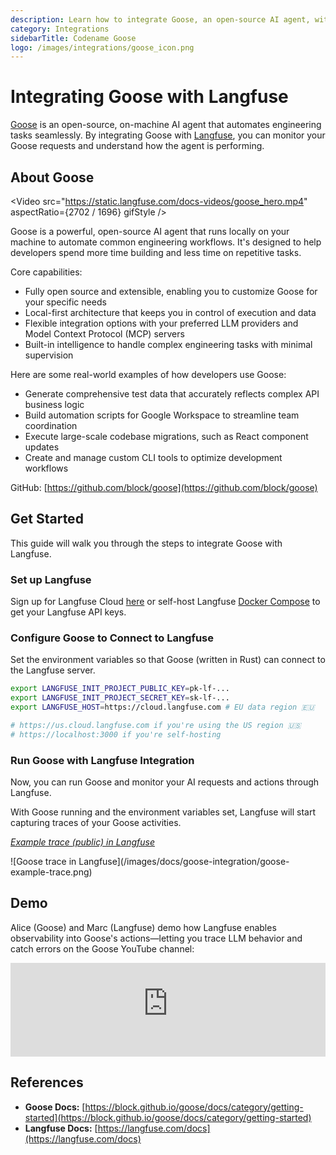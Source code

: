 ```yaml
---
description: Learn how to integrate Goose, an open-source AI agent, with Langfuse for enhanced monitoring and automation of engineering tasks.
category: Integrations
sidebarTitle: Codename Goose
logo: /images/integrations/goose_icon.png
---
```


# Integrating Goose with Langfuse

[Goose](https://github.com/block/goose) is an open-source, on-machine AI agent that automates engineering tasks seamlessly. By integrating Goose with [Langfuse](https://langfuse.com), you can monitor your Goose requests and understand how the agent is performing.

## About Goose

<Video
  src="https://static.langfuse.com/docs-videos/goose_hero.mp4"
  aspectRatio={2702 / 1696}
  gifStyle
/>

Goose is a powerful, open-source AI agent that runs locally on your machine to automate common engineering workflows. It's designed to help developers spend more time building and less time on repetitive tasks.

Core capabilities:

- Fully open source and extensible, enabling you to customize Goose for your specific needs
- Local-first architecture that keeps you in control of execution and data
- Flexible integration options with your preferred LLM providers and Model Context Protocol (MCP) servers
- Built-in intelligence to handle complex engineering tasks with minimal supervision

Here are some real-world examples of how developers use Goose:

- Generate comprehensive test data that accurately reflects complex API business logic
- Build automation scripts for Google Workspace to streamline team coordination
- Execute large-scale codebase migrations, such as React component updates
- Create and manage custom CLI tools to optimize development workflows

GitHub: [https://github.com/block/goose](https://github.com/block/goose)

## Get Started

This guide will walk you through the steps to integrate Goose with Langfuse.

<Steps>

### Set up Langfuse

Sign up for Langfuse Cloud [here](https://cloud.langfuse.com) or self-host Langfuse [Docker Compose](https://langfuse.com/self-hosting/deployment/docker-compose) to get your Langfuse API keys.

### Configure Goose to Connect to Langfuse

Set the environment variables so that Goose (written in Rust) can connect to the Langfuse server.

```bash
export LANGFUSE_INIT_PROJECT_PUBLIC_KEY=pk-lf-...
export LANGFUSE_INIT_PROJECT_SECRET_KEY=sk-lf-...
export LANGFUSE_HOST=https://cloud.langfuse.com # EU data region 🇪🇺

# https://us.cloud.langfuse.com if you're using the US region 🇺🇸
# https://localhost:3000 if you're self-hosting
```

### Run Goose with Langfuse Integration

Now, you can run Goose and monitor your AI requests and actions through Langfuse.

With Goose running and the environment variables set, Langfuse will start capturing traces of your Goose activities.

_[Example trace (public) in Langfuse](https://cloud.langfuse.com/project/cloramnkj0002jz088vzn1ja4/traces/cea4ed38-0c44-4b0a-8c20-4b0b6b9e8d73?timestamp=2025-01-31T15%3A52%3A30.362Z&observation=7c8e5807-3c29-4c28-9c6f-7d7427be401f)_

<Frame border fullWidth>
  ![Goose trace in
  Langfuse](/images/docs/goose-integration/goose-example-trace.png)
</Frame>

</Steps>

## Demo

Alice (Goose) and Marc (Langfuse) demo how Langfuse enables observability into Goose's actions—letting you trace LLM behavior and catch errors on the Goose YouTube channel:

<iframe
  width="100%"
  className="aspect-[16/9] rounded border w-full"
  src="https://www.youtube-nocookie.com/embed/W39BQjsTS9E?si=wLDFwDmfMBEOHQ2A"
  title="YouTube video player"
  frameBorder="0"
  allow="accelerometer; autoplay; clipboard-write; encrypted-media; gyroscope; picture-in-picture; web-share"
  referrerPolicy="strict-origin-when-cross-origin"
  allowFullScreen
></iframe>

## References

- **Goose Docs:** [https://block.github.io/goose/docs/category/getting-started](https://block.github.io/goose/docs/category/getting-started)
- **Langfuse Docs:** [https://langfuse.com/docs](https://langfuse.com/docs)
